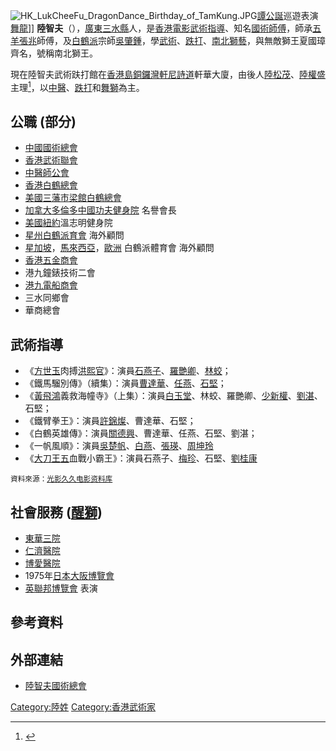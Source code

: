 [[File:HK_LukCheeFu_DragonDance_Birthday_of_TamKung.JPG|thumb]][[筲箕灣譚公廟|譚公誕]]巡遊表演[[舞龍|舞龍]]]]
'''陸智夫'''（{{bd|1910年||1995年||catIdx=Lu陸智夫}}），[[廣東|廣東]][[三水縣|三水縣]]人，是[[香港電影|香港電影]][[武術指導|武術指導]]、知名[[國術|國術]][[師傅|師傅]]，師承[[五羊|五羊]][[張兆|張兆]]師傅，及[[白鶴派|白鶴派]]宗師[[吳肇鍾|吳肇鍾]]，學[[武術|武術]]、[[跌打|跌打]]、[[舞獅|南北獅藝]]，與無敵獅王夏國璋齊名，號稱南北獅王。

現在陸智夫武術趺打館在[[香港島|香港島]][[銅鑼灣|銅鑼灣]][[軒尼詩道|軒尼詩道]]軒華大廈，由後人[[陸松茂|陸松茂]]、[[陸權盛|陸權盛]]主理<ref>{{cite news |language=zh-hk |url=http://www1.hk.apple.nextmedia.com/template/apple_sub/art_main.php?iss_id=20020214&sec_id=12187379&art_id=2431709 |title=喜慶生意：舞龍舞獅唔覺唔覺賺千萬 陸智夫武館 Vs夏漢雄體育會 |publisher=[[蘋果日報|''hk.apple.nextmedia.com'']] |date=2002-02-14 |accessdate=2011-11-22}}</ref>，以[[中醫|中醫]]、[[跌打|跌打]]和[[舞獅|舞獅]]為主。

== 公職 (部分) ==
* [[中國國術總會|中國國術總會]]
* [[香港武術聯會|香港武術聯會]]
* [[中醫師公會|中醫師公會]]
* [[香港白鶴總會|香港白鶴總會]]
* [[美國|美國]][[三藩市|三藩市]][[梁館白鶴總會|梁館白鶴總會]]
* [[加拿大|加拿大]][[多倫多|多倫多]][[中國功夫健身院|中國功夫健身院]] 名譽會長
* [[美國|美國]][[紐約|紐約]]溫志明健身院
* [[星州白鶴派育會|星州白鶴派育會]] 海外顧問
* [[星加坡|星加坡]]，[[馬來西亞|馬來西亞]]，[[歐洲|歐洲]] 白鶴派體育會 海外顧問
* [[香港五金商會|香港五金商會]]
* 港九鐘錶技術二會
* [[港九電船商會|港九電船商會]]
* 三水同鄉會
* 華商總會

== 武術指導 ==
* 《[[方世玉|方世玉]]肉搏[[洪熙官|洪熙官]]》：演員[[石燕子|石燕子]]、[[羅艷卿|羅艷卿]]、[[林蛟|林蛟]]；
* 《鐵馬騮別傳》（續集）：演員[[曹達華|曹達華]]、[[任燕|任燕]]、[[石堅|石堅]]； 
* 《[[黃飛鴻|黃飛鴻]]義救海幢寺》（上集）：演員[[白玉堂|白玉堂]]、林蛟、羅艷卿、[[少新權|少新權]]、[[劉湛_(武術家)|劉湛]]、石堅；
* 《鐵臂拳王》：演員[[許錦燦|許錦燦]]、曹達華、石堅；
* 《白鶴英雄傳》：演員[[關德興|關德興]]、曹達華、任燕、石堅、劉湛； 
* 《一帆風順》：演員[[吳楚帆|吳楚帆]]、[[白燕|白燕]]、[[張瑛|張瑛]]、[[周坤玲|周坤玲]]
* 《[[大刀王五|大刀王五]]血戰小霸王》：演員石燕子、[[梅珍|梅珍]]、石堅、[[劉桂康|劉桂康]]

<small>資料來源：[http://gy99.org/database/yanyuan/438325.html 光影久久电影资料库]{{Dead link|date=2019年11月 |bot=InternetArchiveBot |fix-attempted=yes }}</small>

== 社會服務 ([[醒獅|醒獅]]) ==
* [[東華三院|東華三院]]
* [[仁濟醫院_(香港)|仁濟醫院]]
* [[博愛醫院|博愛醫院]]
* 1975年[[日本大阪博覽會|日本大阪博覽會]]
* [[英聯邦博覽會|英聯邦博覽會]] 表演

== 參考資料 ==
{{reflist}}

== 外部連結 ==
*[http://www.liondance668.com/index.html 陸智夫國術總會]

[[Category:陸姓|Category:陸姓]]
[[Category:香港武術家|Category:香港武術家]]